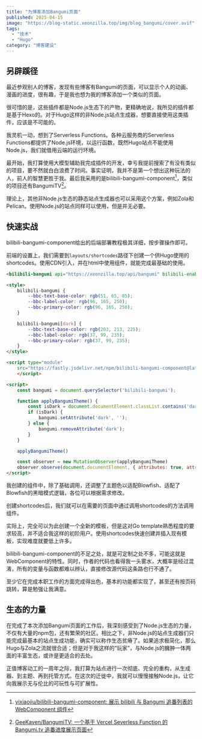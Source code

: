 ```yaml
---
title: "为博客添加Bangumi页面"
published: 2025-04-15
image: "https://blog-static.xeonzilla.top/img/blog_bangumi/cover.avif"
tags:
  - "技术"
  - "Hugo"
category: "博客建设"
---
```

## 另辟蹊径
最近参观别人的博客，发现有些博客有Bangumi的页面，可以显示个人的动画、漫画的进度，很有趣，于是我也想为我的博客添加一个类似的页面。

很可惜的是，这些插件都是Node.js生态下的产物，更精确地说，我所见的插件都是基于Hexo的。对于Hugo这样的非Node.js站点生成器，想要直接使用这类插件，应该是不可能的。

我灵机一动，想到了Serverless Functions。各种云服务商的Serverless Functions都提供了Node.js环境，以运行函数，既然Hugo站点不能使用Node.js，我们就借用云端的运行环境。

最开始，我打算使用大模型辅助我完成插件的开发，幸亏我提前搜索了有没有类似的项目，要不然就白白浪费了时间。事实证明，我并不是第一个想出这种玩法的人，前人的智慧更胜于我。最后我采用的是bilibili-bangumi-component[^1]，类似的项目还有BangumiTV[^2]。

理论上，其他非Node.js生态的静态站点生成器也可以采用这个方案，例如Zola和Pelican。使用Node.js的站点同样可以使用，但是并无必要。

## 快速实战
bilibili-bangumi-component给出的后端部署教程极其详细，按步骤操作即可。

前端的设置上，我们需要到`layouts/shortcodes`路径下创建一个供Hugo使用的shortcodes。使用CDN引入，并在html中使用组件，就能完成最基础的使用。

```html title="layouts/shortcodes/bangumi.html"
<bilibili-bangumi api="https://xeonzilla.top/api/bangumi" bilibili-enabled="false"></bilibili-bangumi>

<style>
    bilibili-bangumi {
        --bbc-text-base-color: rgb(51, 65, 85);
        --bbc-label-color: rgb(96, 165, 250);
        --bbc-primary-color: rgb(96, 165, 250);
    }

    bilibili-bangumi[dark] {
        --bbc-text-base-color: rgb(203, 213, 225);
        --bbc-label-color: rgb(37, 99, 235);
        --bbc-primary-color: rgb(37, 99, 235);
    }
</style>

<script type="module"
    src="https://fastly.jsdelivr.net/npm/bilibili-bangumi-component@latest/dist/bilibili-bangumi-component/bilibili-bangumi-component.esm.js">
    </script>

<script>
    const bangumi = document.querySelector('bilibili-bangumi');

    function applyBangumiTheme() {
        const isDark = document.documentElement.classList.contains('dark')
        if (isDark) {
            bangumi.setAttribute('dark', '');
        } else {
            bangumi.removeAttribute('dark');
        }
    }

    applyBangumiTheme()

    const observer = new MutationObserver(applyBangumiTheme)
    observer.observe(document.documentElement, { attributes: true, attributeFilter: ['class'] })
</script>
```

我创建的组件中，除了基础调用，还调整了主题色以适配Blowfish、适配了Blowfish的黑暗模式逻辑，各位可以根据需求修改。

创建shortcodes后，我们就可以在需要的页面中通过调用shortcodes的方法调用组件。

实际上，完全可以为此创建一个全新的模板，但是这对Go template熟悉程度的要求较高，并不适合我这样的初阶用户。使用shortcodes快速创建并插入现有模板，实现难度就要低上许多。

bilibili-bangumi-component的不足之处，就是可定制之处不多，可能这就是WebComponent的特性。同时，作者的代码也看得我一头雾水，大概率是经过混淆，所有的变量与函数都难以辨认，直接修改源代码这条路也行不通了。

至少它在完成本职工作的方面完成得出色，基本的功能都实现了，甚至还有按页码跳转，算是勉强让我满意。

## 生态的力量
在完成了本次添加Bangumi页面的工作后，我深刻感受到了Node.js生态的力量，不仅有大量的npm包，还有繁荣的社区。相比之下，非Node.js的站点生成器们只能完成最基本的站点生成功能，确实可以称作生态贫瘠了。如果追求极简化，那么Hugo与Zola之流就很合适；但是对于我这样的“玩家”，与Node.js的臃肿一体两面的丰富生态，或许是更适合的去处。

正值博客动工的一周年之际，我打算为站点进行一次彻底、完全的重构，从生成器、到主题、再到托管方式。在这次的迁徙中，我就可以慢慢接触Node.js，让它向我展示无与伦比的可玩性与可扩展性。

[^1]:[yixiaojiu/bilibili-bangumi-component: 展示 bilibili 与 Bangumi 追番列表的 WebComponent 组件](https://github.com/yixiaojiu/bilibili-bangumi-component)
[^2]:[GeeKaven/BangumiTV: 一个基于 Vercel Severless Function 的 Bangumi.tv 追番进度展示页面](https://github.com/GeeKaven/BangumiTV)
